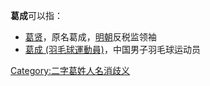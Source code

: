'''葛成'''可以指：
* [[葛贤|葛贤]]，原名葛成，[[明朝|明朝]]反税监领袖
* [[葛成_(羽毛球運動員)|葛成 (羽毛球運動員)]]，中国男子羽毛球运动员

{{disambig}}

[[Category:二字葛姓人名消歧义|Category:二字葛姓人名消歧义]]